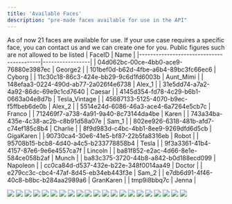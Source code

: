 ```yaml
---
title: 'Available Faces'
description: "pre-made faces available for use in the API"
---
```

As of now 21 faces are available for use. If your use case requires a specific face, you can contact us and we can create one for you.
<Info>Public figures such are not allowed to be listed</Info>
| FaceID                                   | Name            |
|------------------------------------------|-----------------|
| 04d062bc-00ce-4bb0-ace9-76880e3987ec | George2 |
| 101bef0d-b62d-4fbe-a6b4-89bc3fc66ec6 | Cyborg |
| 11c30c18-86c3-424e-bb29-9c6d1fd6003b | Aunt_Mimi |
| 148efaa3-0224-490d-ab77-2a026f4e6738 | Alex_1 |
| 31e5dd74-a7a2-4a92-86dc-69e9c1cd7640 | Caesar |
| 4145d354-fd78-4c29-b6b1-0663a04e8d7b | Tesla_Vintage |
| 45687133-5125-4070-b9ec-f5ffbeb6de0b | Alex_2 |
| 5514e24d-6086-46a3-ace4-6a7264e5cb7c | Franco |
| 712469f7-a738-4a91-9a40-8c73144da4be | Karen |
| 743a34ba-435e-4c38-ac2b-c8b91d58a07e | Sam_1 |
| 802ee926-6318-481b-afd7-c74ef185c8b4 | Charlie |
| 8f9d983d-c4bc-4bb1-8ee9-9269dfd6d5cb | GigaKaren |
| 90730ca4-30e6-41e5-bf87-22b5fa8316eb | Robot |
| 95708b15-bcb8-4d40-a4c5-b233778858b4 | Tesla |
| 9f3a3361-41b4-4157-87e6-9e6e4557ca7f | Lincoln |
| ba81f852-e2ac-4d66-8e1e-584ce058b2af | Munch |
| ba83c375-3720-44b8-a842-b0d188ecd099 | Napoleon |
| cc0ca84d-d537-432e-b22e-348f0014aa49 | Doctor |
| e279cc3c-cbc4-47af-8d45-eb34eb443f3e | Sam_2 |
| e7db6d91-4f46-40c8-b8bc-b284aa2989a6 | GranKaren |
| tmp9i8bbq7c | Jenna |

<CardGroup cols={4}>
<Frame caption="George2: 04d062bc-00ce-4bb0-ace9-76880e3987ec">
  <img src="https://firebasestorage.googleapis.com/v0/b/simliai2.appspot.com/o/public%2FGeorge.png?alt=media&token=17847701-e283-487e-a463-bf911a538878" />
</Frame>
<Frame caption="Cyborg: 101bef0d-b62d-4fbe-a6b4-89bc3fc66ec6">
  <img src="https://firebasestorage.googleapis.com/v0/b/simliai2.appspot.com/o/public%2FCyborg.png?alt=media&token=ce6c4f03-02db-4809-9ff8-9a85798310e3" />
</Frame>
<Frame caption="Aunt_Mimi: 11c30c18-86c3-424e-bb29-9c6d1fd6003b">
  <img src="https://firebasestorage.googleapis.com/v0/b/simliai2.appspot.com/o/public%2FAunt_Mimi.png?alt=media&token=9e418787-40c3-431d-8e8f-e064f068436c" />
</Frame>
<Frame caption="Alex_1: 148efaa3-0224-490d-ab77-2a026f4e6738">
  <img src="https://firebasestorage.googleapis.com/v0/b/simliai2.appspot.com/o/public%2FAlex_1.png?alt=media&token=24419d89-4a7d-4ba1-bf7e-ccfd7775b659" />
</Frame>
<Frame caption="Caesar: 31e5dd74-a7a2-4a92-86dc-69e9c1cd7640">
  <img src="https://firebasestorage.googleapis.com/v0/b/simliai2.appspot.com/o/public%2Flarvag_Close_up_portrait_photo_of_Julius_Caesar_from_HBO_7dbbfe9e-bc85-486b-90f6-770a95104a45.png?alt=media&token=584a465d-1e7e-4bde-8d4d-08012afdb7a2" />
</Frame>
<Frame caption="Tesla_Vintage: 4145d354-fd78-4c29-b6b1-0663a04e8d7b">
  <img src="https://firebasestorage.googleapis.com/v0/b/simliai2.appspot.com/o/public%2FTesla_Vintage.png?alt=media&token=9de4ac45-6b66-422c-b4d8-bed506da29ff" />
</Frame>
<Frame caption="Alex_2: 45687133-5125-4070-b9ec-f5ffbeb6de0b">
  <img src="https://firebasestorage.googleapis.com/v0/b/simliai2.appspot.com/o/public%2FAlex_2.png?alt=media&token=ec423d22-c898-4d99-ab6e-d24b46d6a737" />
</Frame>
<Frame caption="Franco: 5514e24d-6086-46a3-ace4-6a7264e5cb7c">
  <img src="https://firebasestorage.googleapis.com/v0/b/simliai2.appspot.com/o/public%2FFranco.png?alt=media&token=cd88c02e-bb24-4b09-90f4-51be6124ec5d" />
</Frame>
<Frame caption="Karen: 712469f7-a738-4a91-9a40-8c73144da4be">
  <img src="https://firebasestorage.googleapis.com/v0/b/simliai2.appspot.com/o/public%2FKaren.png?alt=media&token=637e8e16-c47d-4083-b226-9dfb33596aeb" />
</Frame>
<Frame caption="Sam_1: 743a34ba-435e-4c38-ac2b-c8b91d58a07e">
  <img src="https://firebasestorage.googleapis.com/v0/b/simliai2.appspot.com/o/public%2FSam_1.png?alt=media&token=a4e8a276-a7a9-4404-8298-89597632fe83" />
</Frame>
<Frame caption="Charlie: 802ee926-6318-481b-afd7-c74ef185c8b4">
  <img src="https://firebasestorage.googleapis.com/v0/b/simliai2.appspot.com/o/public%2FCharlie.png?alt=media&token=b4fe801a-397b-4945-97d4-dc1a0e504fd7" />
</Frame>
<Frame caption="GigaKaren: 8f9d983d-c4bc-4bb1-8ee9-9269dfd6d5cb">
  <img src="https://firebasestorage.googleapis.com/v0/b/simliai2.appspot.com/o/public%2FGigaKaren.png?alt=media&token=b4735ce2-41ea-413e-88fc-a2c88c07b15b" />
</Frame>
<Frame caption="Robot: 90730ca4-30e6-41e5-bf87-22b5fa8316eb">
  <img src="https://firebasestorage.googleapis.com/v0/b/simliai2.appspot.com/o/public%2FRobot.png?alt=media&token=19ef98a8-4c69-442e-8c5d-e8157b70c025" />
</Frame>
<Frame caption="Tesla: 95708b15-bcb8-4d40-a4c5-b233778858b4">
  <img src="https://firebasestorage.googleapis.com/v0/b/simliai2.appspot.com/o/public%2FTesla.png?alt=media&token=8740520f-3a5b-4af0-bcfc-2110b90d11dc" />
</Frame>
<Frame caption="Lincoln: 9f3a3361-41b4-4157-87e6-9e6e4557ca7f">
  <img src="https://firebasestorage.googleapis.com/v0/b/simliai2.appspot.com/o/public%2FLincoln.png?alt=media&token=2cce544d-ef91-4086-b44d-f15915a34518" />
</Frame>
<Frame caption="Munch: ba81f852-e2ac-4d66-8e1e-584ce058b2af">
  <img src="https://firebasestorage.googleapis.com/v0/b/simliai2.appspot.com/o/public%2FMunch.png?alt=media&token=3664d6a7-e6f7-446b-b078-1cad23ba8c90" />
</Frame>
<Frame caption="Napoleon: ba83c375-3720-44b8-a842-b0d188ecd099">
  <img src="https://firebasestorage.googleapis.com/v0/b/simliai2.appspot.com/o/public%2FNapoleon.png?alt=media&token=7aaf43c2-edc0-45b8-bc26-c51d6e7be8eb" />
</Frame>
<Frame caption="Doctor: cc0ca84d-d537-432e-b22e-348f0014aa49">
  <img src="https://firebasestorage.googleapis.com/v0/b/simliai2.appspot.com/o/public%2FDoctor.png?alt=media&token=9c786923-08e2-4c9d-b8dc-0567fc9f66d4" />
</Frame>
<Frame caption="Sam_2: e279cc3c-cbc4-47af-8d45-eb34eb443f3e">
  <img src="https://firebasestorage.googleapis.com/v0/b/simliai2.appspot.com/o/public%2FSam_2.png?alt=media&token=7a048555-fe89-40b4-97a5-423adcbd01c9" />
</Frame>
<Frame caption="GranKaren: e7db6d91-4f46-40c8-b8bc-b284aa2989a6">
  <img src="https://firebasestorage.googleapis.com/v0/b/simliai2.appspot.com/o/public%2FGranKaren.png?alt=media&token=2dd368ac-eaa2-4ca9-819c-b10aef77186a" />
</Frame>
<Frame caption="Jenna: tmp9i8bbq7c">
  <img src="https://firebasestorage.googleapis.com/v0/b/simliai2.appspot.com/o/public%2FJenna.png?alt=media&token=b1de3277-3b27-4f94-9a4c-de99d48f25bd" />
</Frame>
</CardGroup>
